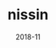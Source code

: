 ---
title: 'nissin'
date: '2018-11'
skills: 'html,css,jquery'
description: 'NISSIN 브랜드 소개 페이지(정적 사이트)'
githubUrl1: 'https://github.com/tyange/nissin'
serviceUrl: 'https://tyange.github.io/nissin/'
isDeprecated: 'Y'
---